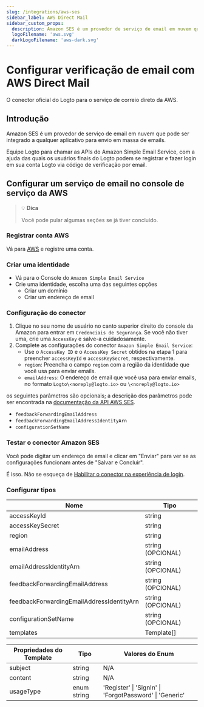 ```yaml
---
slug: /integrations/aws-ses
sidebar_label: AWS Direct Mail
sidebar_custom_props:
  description: Amazon SES é um provedor de serviço de email em nuvem que pode ser integrado a qualquer aplicativo para envio em massa de emails.
  logoFilename: 'aws.svg'
  darkLogoFilename: 'aws-dark.svg'
---
```



# Configurar verificação de email com AWS Direct Mail

O conector oficial do Logto para o serviço de correio direto da AWS.

<GuideTip />

## Introdução

Amazon SES é um provedor de serviço de email em nuvem que pode ser integrado a qualquer aplicativo para envio em massa de emails.

Equipe Logto para chamar as APIs do Amazon Simple Email Service, com a ajuda das quais os usuários finais do Logto podem se registrar e fazer login em sua conta Logto via código de verificação por email.

## Configurar um serviço de email no console de serviço da AWS

> 💡 **Dica**
>
> Você pode pular algumas seções se já tiver concluído.

### Registrar conta AWS

Vá para [AWS](https://aws.amazon.com/) e registre uma conta.

### Criar uma identidade

- Vá para o Console do `Amazon Simple Email Service`
- Crie uma identidade, escolha uma das seguintes opções
  - Criar um domínio
  - Criar um endereço de email

### Configuração do conector

1. Clique no seu nome de usuário no canto superior direito do console da Amazon para entrar em `Credenciais de Segurança`. Se você não tiver uma, crie uma `AccessKey` e salve-a cuidadosamente.
2. Complete as configurações do conector `Amazon Simple Email Service`:
   - Use o `AccessKey ID` e o `AccessKey Secret` obtidos na etapa 1 para preencher `accessKeyId` e `accessKeySecret`, respectivamente.
   - `region`: Preencha o campo `region` com a região da identidade que você usa para enviar emails.
   - `emailAddress`: O endereço de email que você usa para enviar emails, no formato `Logto\<noreply@logto.io>` ou `\<noreply@logto.io>`

os seguintes parâmetros são opcionais; a descrição dos parâmetros pode ser encontrada na [documentação da API AWS SES](https://docs.aws.amazon.com/ses/latest/APIReference-V2/API_SendEmail.html).

- `feedbackForwardingEmailAddress`
- `feedbackForwardingEmailAddressIdentityArn`
- `configurationSetName`

### Testar o conector Amazon SES

Você pode digitar um endereço de email e clicar em "Enviar" para ver se as configurações funcionam antes de "Salvar e Concluir".

É isso. Não se esqueça de [Habilitar o conector na experiência de login](/connectors/email-connectors/#enable-email-sign-up-or-sign-in).

### Configurar tipos

| Nome                                      | Tipo              |
| ----------------------------------------- | ----------------- |
| accessKeyId                               | string            |
| accessKeySecret                           | string            |
| region                                    | string            |
| emailAddress                              | string (OPCIONAL) |
| emailAddressIdentityArn                   | string (OPCIONAL) |
| feedbackForwardingEmailAddress            | string (OPCIONAL) |
| feedbackForwardingEmailAddressIdentityArn | string (OPCIONAL) |
| configurationSetName                      | string (OPCIONAL) |
| templates                                 | Template[]        |

| Propriedades do Template | Tipo        | Valores do Enum                                         |
| ------------------------ | ----------- | ------------------------------------------------------- |
| subject                  | string      | N/A                                                     |
| content                  | string      | N/A                                                     |
| usageType                | enum string | 'Register' \| 'SignIn' \| 'ForgotPassword' \| 'Generic' |
